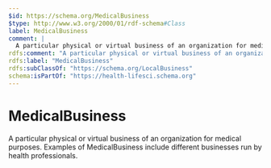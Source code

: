 ```yaml
---
$id: https://schema.org/MedicalBusiness
$type: http://www.w3.org/2000/01/rdf-schema#Class
label: MedicalBusiness
comment: |
  A particular physical or virtual business of an organization for medical purposes. Examples of MedicalBusiness include different businesses run by health professionals.
rdfs:comment: "A particular physical or virtual business of an organization for medical purposes. Examples of MedicalBusiness include different businesses run by health professionals."
rdfs:label: "MedicalBusiness"
rdfs:subClassOf: "https://schema.org/LocalBusiness"
schema:isPartOf: "https://health-lifesci.schema.org"
---
```


# MedicalBusiness

A particular physical or virtual business of an organization for medical purposes. Examples of MedicalBusiness include different businesses run by health professionals.

